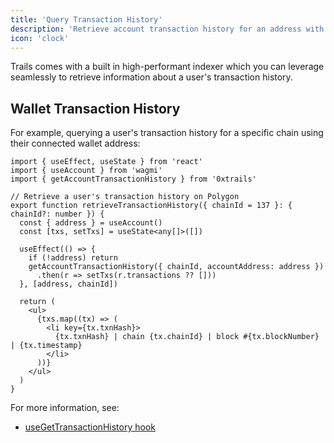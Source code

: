 ```yaml
---
title: 'Query Transaction History'
description: 'Retrieve account transaction history for an address with the Trails SDK.'
icon: 'clock'
---
```


Trails comes with a built in high-performant indexer which you can leverage seamlessly to retrieve information about a user's transaction history.


## Wallet Transaction History

For example, querying a user's transaction history for a specific chain using their connected wallet address:

```tsx
import { useEffect, useState } from 'react'
import { useAccount } from 'wagmi'
import { getAccountTransactionHistory } from '0xtrails'

// Retrieve a user's transaction history on Polygon
export function retrieveTransactionHistory({ chainId = 137 }: { chainId?: number }) {
  const { address } = useAccount()
  const [txs, setTxs] = useState<any[]>([])

  useEffect(() => {
    if (!address) return
    getAccountTransactionHistory({ chainId, accountAddress: address })
      .then(r => setTxs(r.transactions ?? []))
  }, [address, chainId])

  return (
    <ul>
      {txs.map((tx) => (
        <li key={tx.txnHash}>
          {tx.txnHash} | chain {tx.chainId} | block #{tx.blockNumber} | {tx.timestamp}
        </li>
      ))}
    </ul>
  )
}
```

For more information, see:

- [useGetTransactionHistory hook](/sdk/hooks#usegettransactionhistory)




